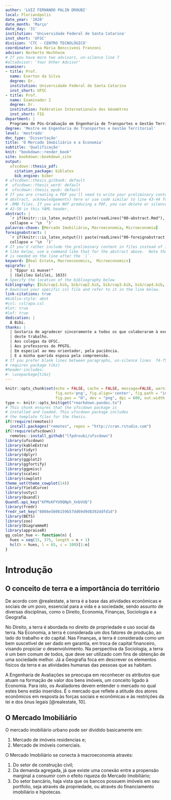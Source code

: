 ```yaml
---
author: 'LUIZ FERNANDO PALIN DROUBI'
local: Florianópolis
date_year: '2020'
date_month: 'Março'
date_day: '31'
institution: 'Universidade Federal de Santa Catarina'
inst_short: 'UFSC'
division: 'CTC - CENTRO TECNOLÓGICO'
coordinator: Ana Maria Bencciveni Franzoni
advisor: Norberto Hochheim
# If you have more two advisors, un-silence line 7
#altadvisor: 'Your Other Advisor'
examiner:
- title: Prof.
  name: Everton da Silva
  degree: Dr.
  institution: Universidade Federal de Santa Catarina
  inst_short: UFSC
- title: Prof.
  name: Examinador 2
  degree: Dr.
  institution: Fédération Internationale des Géomètres
  inst_short: FIG
department: |
  Programa de Pós-Graduação em Engenharia de Transportes e Gestão Territorial
degree: 'Mestre em Engenharia de Transportes e Gestão Territorial'
level: 'mestrado'
doc_type: 'Dissertação'
title: 'O Mercado Imobiliário e a Economia'
subtitle: 'Qualificação'
knit: "bookdown::render_book"
site: bookdown::bookdown_site
output: 
  ufscdown::thesis_pdf:
    citation_package: biblatex
    bib_engine: biber
# ufscdown::thesis_gitbook: default
#  ufscdown::thesis_word: default
#  ufscdown::thesis_epub: default
# If you are creating a PDF you'll need to write your preliminary content (e.g., 
# abstract, acknowledgements) here or use code similar to line 43-44 for the 
# .RMD files. If you are NOT producing a PDF, you can delete or silence lines 
# 42-59 in this YAML header.
abstract: |
  `r if(knitr:::is_latex_output()) paste(readLines("00-abstract.Rmd"), 
  collapse = '\n  ')`
palavras-chave: [Mercado Imobiliário, Macroeconomia, Microeconomia]
foreignabstract: |
  `r if(knitr:::is_latex_output()) paste(readLines("00-foreignabstract.Rmd"), 
  collapse = '\n  ')`
# If you'd rather include the preliminary content in files instead of inline
# like below, use a command like that for the abstract above.  Note that a tab 
# is needed on the line after the `|`.
keyword: [Real Estate, Macroeconomics,  Microeconomics]
epigrafe: |
  | "Eppur si muove!"  
  | (Galileu Galilei, 1633)
# Specify the location of the bibliography below
bibliography: [bib/cap1.bib, bib/cap2.bib, bib/cap3.bib, bib/cap4.bib, bib/cap5.bib, bib/pkgs.bib]
# Download your specific csl file and refer to it in the line below.
link-citations: true
#biblio-style: abnt
#csl: csl/apa.csl
#lot: true
#lof: true
dedication: |
  À Bibi.
thanks: |
  | Gostaria de agradecer sinceramente a todos os que colaboraram à execução 
  | deste trabalho.
  | Aos colegas da UFSC.
  | Aos professores do PPGTG.
  | Em especial ao meu orientador, pela paciência.
  | E a minha querida esposa pela compreensão.
# If you prefer blank lines between paragraphs, un-silence lines  74-75 (this 
# requires package tikz)
#header-includes:
#- \usepackage{tikz}
---
```


<!--
Above is the YAML (YAML Ain't Markup Language) header that includes a lot of 
metadata used to produce the document.  Be careful with spacing in this header!

If you'd prefer to not include a Dedication, for example, simply delete the 
section entirely, or silence (add #) them. 

If you have other LaTeX packages you would like to include, delete the # 
before header-includes and list the packages after hyphens on new lines.

If you'd like to include a comment that won't be produced in your resulting file 
enclose it in a block like this.

If you receive a duplicate label error after knitting, make sure to delete the 
index.Rmd file and then knit again.
-->

```r
knitr::opts_chunk$set(echo = FALSE, cache = FALSE, message=FALSE, warning = FALSE, 
                      fig.ext='png', fig.align='center', fig.path = "images/",
                      fig.pos = "H", dev = "png", dpi = 600, out.width = "70%")
type <- knitr::opts_knit$get("rmarkdown.pandoc.to")
# This chunk ensures that the ufscdown package is
# installed and loaded. This ufscdown package includes
# the template files for the thesis.
if(!require(remotes))
  install.packages("remotes", repos = "http://cran.rstudio.com")
if(!require(ufscdown))
  remotes::install_github("lfpdroubi/ufscdown")
library(ufscdown)
library(kableExtra)
library(tidyr)
library(dplyr)
library(ggplot2)
library(ggfortify)
library(ggpmisc)
library(scales)
library(cowplot)
theme_set(theme_cowplot(14))
library(YieldCurve)
library(ustyc)
library(Quandl)
Quandl.api_key("KFMsKFYU9QNph_XnbVUQ")
library(fredr)
fredr_set_key("8866e5606159b57dd69d9d8392ddfd1d")
library(BETS)
library(zoo)
library(DiagrammeR)
library(appraiseR)
gg_color_hue <- function(n) {
  hues = seq(15, 375, length = n + 1)
  hcl(h = hues, l = 65, c = 100)[1:n]
}
```

<!-- On ordering the chapter files:
There are two options:
1. Name your chapter files in the order in which you want them to appear (e.g., 
01-Intro, 02-Data, 03-Conclusions). 
2. Otherwise, you can specify the order in which they appear in the 
_bookdown.yml (for PDF only).

Do not include 00(two-hyphens)prelim.Rmd and 00-abstract.Rmd in the YAML file--
they are handled in the YAML above differently for the PDF version.
-->

<!-- The {.unnumbered} option here means that the introduction will be 
"Chapter 0." You can also use {-} for no numbers
on chapters.
-->

# Introdução {#intro}

## O conceito de terra e a importância do território

De acordo com @realestate, a terra é a base das atividades econômicas e sociais
de um povo, essencial para a vida e a sociedade, sendo assunto de diversas 
disciplinas, como o Direito, Economia, Finanças, Sociologia e a Geografia.

No Direito, a terra é abordada no direito de propriedade e uso social da terra.
Na Economia, a terra é considerada um dos fatores de produção, ao lado do
trabalho e do capital. Nas Finanças, a terra é considerada como um bem
suscetível de ser dado em garantia, em troca de capital financeiro, visando
propiciar o desenvolvimento. Na perspectiva da Sociologia, a terra é um bem
comum de todos, que deve ser utilizado com fins de obtenção de uma sociedade
melhor. Já a Geografia foca em descrever os elementos físicos da terra e as
atividades humanas das pessoas que as habitam.

A Engenharia de Avaliações se preocupa em reconhecer os atributos que atuam na
formação de valor dos bens imóveis, um conceito ligado à Economia. Para isto, os
Avaliadores devem entender o mercado no qual estes bens estão inseridos. É o
mercado que reflete a atitude dos atores econômicos em resposta às forças
sociais e econômicas e às restrições da lei e dos ônus legais [@realestate, 10].

## O Mercado Imobiliário

O mercado imobiliário urbano pode ser dividido basicamente em:

1. Mercado de imóveis residencias e;
2. Mercado de imóveis comerciais.

O Mercado Imobiliário se conecta à macroeconomia através:

1. Do setor de construção civil;
2. Da demanda agregada, já que existe uma conexão entre a propensão marginal
a consumir com o efeito riqueza do Mercado Imobiliário;
3. Do setor bancário, haja vista que os bancos possuem imóveis em seu portfolio,
seja através da propriedade, ou através do financiamento imobiliário e hipotecas.

